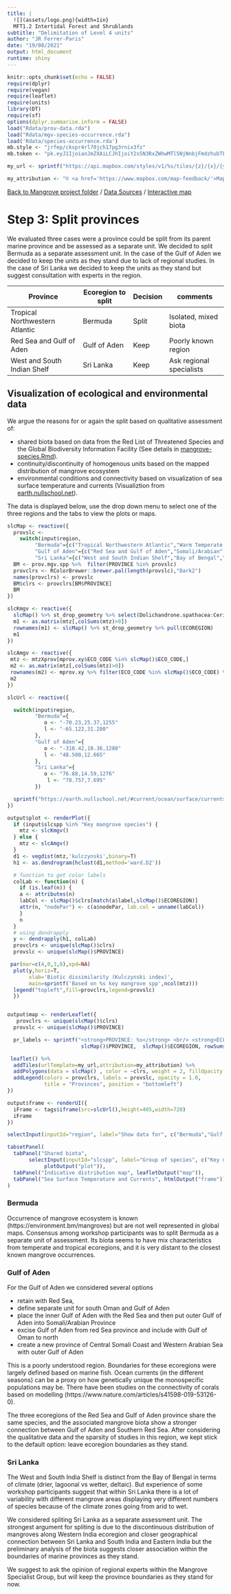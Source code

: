 ```yaml
---
title: |
  ![](assets/logo.png){width=1in}
  MFT1.2 Intertidal Forest and Shrublands
subtitle: "Delimitation of Level 4 units"
author: "JR Ferrer-Paris"
date: "19/08/2021"
output: html_document
runtime: shiny
---
```


```r
knitr::opts_chunk$set(echo = FALSE)
require(dplyr)
require(vegan)
require(leaflet)
require(units)
library(DT)
require(sf)
options(dplyr.summarise.inform = FALSE)
load("Rdata/prov-data.rda")
load("Rdata/mgv-species-occurrence.rda")
load('Rdata/species-occurrence.rda')
mb.style <- "jrfep/ckspr4rl70jch17pg3rnix3fz"
mb.token <- "pk.eyJ1IjoianJmZXAiLCJhIjoiY2s5N3RxZWhwMTl5NjNnbjFmdzhubTFjdiJ9.KFBzgxBPjKnERRfR9awR_g"

my_url <- sprintf("https://api.mapbox.com/styles/v1/%s/tiles/{z}/{x}/{y}?access_token=%s",mb.style,mb.token)

my_attribution <- "© <a href='https://www.mapbox.com/map-feedback/'>Mapbox</a> CC-BY-4.0 <a href='https://global-ecosystems.org/explore/groups/MFT1.2'>IUCN Global Ecosystem Typology</a>"

```
[Back to Mangrove project folder](/Mangroves/) / [Data Sources](/MangrovesData/) / [Interactive map](/MangrovesMap/)

# Step 3: Split provinces

We evaluated three cases were a province could be split from its parent marine province and be assessed as a separate unit.  We decided to split Bermuda as a separate assessment unit. In the case of the Gulf of Aden we decided to keep the units as they stand due to lack of regional studies. In the case of Sri Lanka we decided to keep the units as they stand but suggest consultation with experts in the region.

| Province | Ecoregion to split | Decision | comments |
|---|---|---|---|
|Tropical Northwestern Atlantic|Bermuda| Split|Isolated, mixed biota|
|Red Sea and Gulf of Aden|Gulf of Aden| Keep|Poorly known region|
|West and South Indian Shelf|Sri Lanka| Keep|Ask regional specialists|

## Visualization of ecological and environmental data

We argue the reasons for or again the split based on qualitative assessment of:

- shared biota based on data from the Red List of Threatened Species and the Global Biodiversity Information Facility (See details in [mangrove-species.Rmd](mangrove-species.Rmd)).
- continuity/discontinuity of homogenous units based on the mapped distribution of mangrove ecosystem
- environmental conditions and connectivity based on visualization of sea surface temperature  and currents (Visualiztion from
[earth.nullschool.net](https://earth.nullschool.net/about.html)).

The data is displayed below, use the drop down menu to select one of the three regions and the tabs to view the plots or maps.

```r

slcMap <- reactive({
  provslc <-
    switch(input$region,
         "Bermuda"={c("Tropical Northwestern Atlantic","Warm Temperate Northwest Atlantic","")},
         "Gulf of Aden"={c("Red Sea and Gulf of Aden","Somali/Arabian","")},
         "Sri Lanka"={c("West and South Indian Shelf","Bay of Bengal","")})
  BM <- prov.mgv.spp %>%  filter(PROVINCE %in% provslc)
  provclrs <- RColorBrewer::brewer.pal(length(provslc),"Dark2")
  names(provclrs) <- provslc
  BM$clrs <- provclrs[BM$PROVINCE]
  BM
})

slcKmgv <- reactive({
  slcMap() %>% st_drop_geometry %>% select(Dolichandrone.spathacea:Ceriops.australis) -> mtz
  m1 <- as.matrix(mtz[,colSums(mtz)>0])
  rownames(m1) <- slcMap() %>% st_drop_geometry %>% pull(ECOREGION)
  m1
})

slcAmgv <- reactive({
 mtz <- mtzXprov[mprov.xy$ECO_CODE %in% slcMap()$ECO_CODE,]
 m2 <- as.matrix(mtz[,colSums(mtz)>0])
 rownames(m2) <- mprov.xy %>% filter(ECO_CODE %in% slcMap()$ECO_CODE) %>% pull(ECOREGION)
 m2
})

slcUrl <- reactive({

  switch(input$region,
         "Bermuda"={
            o <- "-70.23,25.37,1255"
            l <- "-65.122,31.280"
         },
         "Gulf of Aden"={
            o <- "-310.42,10.36,1280"
            l <- "48.500,12.665"
         },
         "Sri Lanka"={
            o <- "76.88,14.59,1276"
             l <- "78.757,7.695"
         })

  sprintf("https://earth.nullschool.net/#current/ocean/surface/currents/overlay=sea_surface_temp/orthographic=%s/loc=%s",o,l)
})

output$plot <- renderPlot({
  if (input$slcspp %in% "Key mangrove species") {
    mtz <- slcKmgv()
  } else {
    mtz <- slcAmgv()
  }
  d1 <- vegdist(mtz,'kulczynski',binary=T)
  h1 <- as.dendrogram(hclust(d1,method='ward.D2'))

  # function to get color labels
  colLab <- function(n) {
    if (is.leaf(n)) {
    a <- attributes(n)
    labCol <- slcMap()$clrs[match(a$label,slcMap()$ECOREGION)]
    attr(n, "nodePar") <- c(a$nodePar, lab.col = unname(labCol))
    }
    n
  }
  # using dendrapply
  y <- dendrapply(h1, colLab)
  provclrs <- unique(slcMap()$clrs)
  provslc <- unique(slcMap()$PROVINCE)

 par(mar=c(4,0,3,8),xpd=NA)
  plot(y,horiz=T,
       xlab='Biotic dissimilarity (Kulczynski index)',
       main=sprintf('Based on %s key mangrove spp',ncol(mtz)))
  legend("topleft",fill=provclrs,legend=provslc)
  })


output$map <- renderLeaflet({
   provclrs <- unique(slcMap()$clrs)
  provslc <- unique(slcMap()$PROVINCE)

  pr_labels <- sprintf("<strong>PROVINCE: %s</strong> <br/> <strong>ECOREGION: %s</strong> <br/>Key Mangrove spp: %s<br/> Other associated spp: %s <br/>",
                        slcMap()$PROVINCE,  slcMap()$ECOREGION, rowSums(slcKmgv()>0), rowSums(slcAmgv()>0)) %>% lapply(htmltools::HTML)

 leaflet() %>%
  addTiles(urlTemplate=my_url,attribution=my_attribution) %>%
  addPolygons(data = slcMap() , color = ~clrs, weight = 2, fillOpacity = 0.15, group='Outline',label=pr_labels) %>%
  addLegend(colors = provclrs, labels = provslc, opacity = 1.0,
            title = "Provinces", position = "bottomleft")
})

output$frame <- renderUI({
  iFrame <- tags$iframe(src=slcUrl(),height=405,width=720)
  iFrame
})

selectInput(inputId="region", label="Show data for", c("Bermuda","Gulf of Aden","Sri Lanka"))

tabsetPanel(
  tabPanel("Shared biota",
       selectInput(inputId="slcspp", label="Group of species", c("Key mangrove species","Other associated species")) ,
            plotOutput("plot")),
  tabPanel("Indicative distribution map", leafletOutput("map")),
  tabPanel("Sea Surface Temperature and Currents", htmlOutput("frame"))
)

```

### Bermuda

Occurrence of mangrove ecosystem is known (https://environment.bm/mangroves) but are not well represented in global maps. Consensus among workshop participants was to split Bermuda as a separate unit of assessment. Its biota seems to have mix characteristics from temperate and tropical ecoregions, and it is very distant to the closest known mangrove occurrences.

### Gulf of Aden

For the Gulf of Aden we considered several options

- retain with Red Sea,
- define separate unit for south Oman and Gulf of Aden
- place the inner Gulf of Aden with the Red Sea and then put outer Gulf of Aden into Somali/Arabian Province
- excise Gulf of Aden from red Sea province and include with Gulf of Oman to north
- create a new province of Central Somali Coast and Western Arabian Sea with outer Gulf of Aden

This is a poorly understood region. Boundaries for these ecoregions were largely defined based on marine fish. Ocean currents (in the different seasons) can be a proxy on how genetically unique the monospecific populations may be. There have been studies on the connectivity of corals based on modelling (https://www.nature.com/articles/s41598-019-53126-0).

The three ecoregions of the Red Sea and Gulf of Aden province share the same species, and the associated mangrove biota show a stronger connection between Gulf of Aden and Southern Red Sea. After considering the qualitative data and the sparsity of studies in this region, we kept stick to the default option: leave ecoregion boundaries as they stand.

### Sri Lanka

The West and South India Shelf is distinct from the Bay of Bengal in terms of climate (drier, lagoonal vs wetter, deltaic). But experience of some workshop participants suggest that within Sri Lanka there is a lot of variability with different mangrove areas displaying very different numbers of species because of the climate zones going from arid to wet.

We considered spliting Sri Lanka as a separate assessment unit. The strongest argument for spliting is due to the discontinuous distribution of mangroves along Western India ecoregion and closer geographical connection between Sri Lanka and South India and Eastern India but the preliminary analysis of the biota suggests closer association within the boundaries of marine provinces as they stand.

We suggest to ask the opinion of regional experts within the Mangrove Specialist Group, but will keep the province boundaries as they stand for now.
